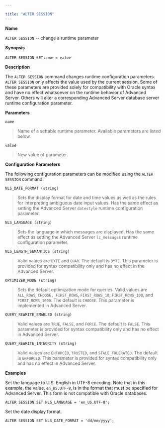---

title: "ALTER SESSION"
---

<div id="alter_session" class="registered_link"></div>

**Name**

`ALTER SESSION` -- change a runtime parameter

**Synopsis**

`ALTER SESSION SET` *`name = value`*

**Description**

The `ALTER SESSION` command changes runtime configuration parameters. `ALTER SESSION` only affects the value used by the current session. Some of these parameters are provided solely for compatibility with Oracle syntax and have no effect whatsoever on the runtime behavior of Advanced Server. Others will alter a corresponding Advanced Server database server runtime configuration parameter.

**Parameters**

*`name`*

> Name of a settable runtime parameter. Available parameters are listed below.

*`value`*

> New value of parameter.

**Configuration Parameters**

The following configuration parameters can be modified using the `ALTER SESSION` command:

`NLS_DATE_FORMAT (string)`

> Sets the display format for date and time values as well as the rules for interpreting ambiguous date input values. Has the same effect as setting the Advanced Server `datestyle` runtime configuration parameter.

`NLS_LANGUAGE (string)`

> Sets the language in which messages are displayed. Has the same effect as setting the Advanced Server `lc_messages` runtime configuration parameter.

`NLS_LENGTH_SEMANTICS (string)`

> Valid values are `BYTE` and `CHAR`. The default is `BYTE`. This parameter is provided for syntax compatibility only and has no effect in the Advanced Server.

`OPTIMIZER_MODE (string)`

> Sets the default optimization mode for queries. Valid values are `ALL_ROWS`, `CHOOSE, FIRST_ROWS`, `FIRST_ROWS_10`, `FIRST_ROWS_100`, and `FIRST_ROWS_1000`. The default is `CHOOSE`. This parameter is implemented in Advanced Server.

`QUERY_REWRITE_ENABLED (string)`

> Valid values are `TRUE`, `FALSE`, and `FORCE`. The default is `FALSE`. This parameter is provided for syntax compatibility only and has no effect in Advanced Server.

`QUERY_REWRITE_INTEGRITY (string)`

> Valid values are `ENFORCED`, `TRUSTED`, and `STALE_TOLERATED`. The default is `ENFORCED`. This parameter is provided for syntax compatibility only and has no effect in Advanced Server.

**Examples**

Set the language to U.S. English in UTF-8 encoding. Note that in this example, the value, `en_US.UTF-8`, is in the format that must be specified for Advanced Server. This form is not compatible with Oracle databases.

```
ALTER SESSION SET NLS_LANGUAGE = 'en_US.UTF-8';
```

Set the date display format.

```
ALTER SESSION SET NLS_DATE_FORMAT = 'dd/mm/yyyy';
```

